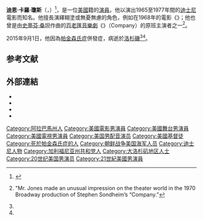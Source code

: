 {{expand|time=2015-09-03T18:55:45+00:00}}
{{refimprove|time=2015-09-03T18:55:45+00:00}}
{{noteTA
|G1=Medicine
|1=zh-cn:万能金龟车;zh-hk:鬼馬神仙車;zh-tw:萬能金龜車;
}}
{{Infobox person
| name         = 迪恩·瓊斯<br>Dean Jones
| image        = Dean Jones 1966.JPG
| caption      = | birth_name   = 迪恩·卡羅·瓊斯（Dean Carroll Jones）
| birth_date   = {{birth date|1931|01|25}}
| birth_place  = {{USA}}[[亚拉巴马州|亚拉巴马州]][[迪凯特_(亚拉巴马州)|迪凯特
]]| death_date   = {{dda|2015|09|01|1931|01|25}}
| death_place  = 美國[[加州|加州]][[洛杉磯|洛杉磯]]
| occupation   = [[演員|演員]],[[歌手|歌手]]
| years_active = 1956–2009
| spouse       = {{Unbulleted list|{{marriage|Mae Inez Entwisle|1954|1970|end=divorced}}|{{marriage|Lory Patrick|1973|2015|end=widowed}}}}
| children     = 3
}}
'''迪恩·卡羅·瓊斯'''（{{lang-en|Dean Carroll Jones}}，{{bd|1931年|1月25日|2015年|9月1日}}）<ref name=cna20150903>{{cite news|title=萬能金龜車老牌演員 迪恩瓊斯辭世|url=http://www.cna.com.tw/news/amov/201509030296-1.aspx|accessdate=2015-09-03|agency=[[中央社|中央社]]|date=2015-09-03|archive-date=2015-09-05|archive-url=https://web.archive.org/web/20150905062133/http://www.cna.com.tw/news/amov/201509030296-1.aspx|dead-url=no}}</ref>，是一位[[美國|美國]]籍的[[演員|演員]]。他以演出1965至1977年間的[[迪士尼|迪士尼]]電影而知名。他擅長演繹糊塗或無憂無慮的角色，例如在1968年的電影《{{link-en|萬能金龜車|The Love Bug}}》；他也曾是由[[史蒂芬·桑坦|史蒂芬·桑坦]]作曲的[[百老匯|百老匯]][[音樂劇|音樂劇]]《{{link-en|夥伴們 (音樂劇)|Company (musical)|夥伴們}}》（Company）的原班主演者之一<ref name=nytimes20150902>{{cite news|author1=MIKE FLAHERTY|title=Dean Jones, Star of Disney’s ‘The Love Bug,’ Dies at 84|url=http://www.nytimes.com/2015/09/03/movies/dean-jones-star-of-disneys-the-love-bug-dies-at-84.html?_r=0|accessdate=2015-09-03|agency=[[紐約時報|紐約時報]]|date=2015-09-02|language=en|archive-date=2015-09-05|archive-url=https://web.archive.org/web/20150905222756/http://www.nytimes.com/2015/09/03/movies/dean-jones-star-of-disneys-the-love-bug-dies-at-84.html?_r=0|dead-url=no}}"Mr. Jones made an unusual impression on the theater world in the 1970 Broadway production of Stephen Sondheim’s “Company.”</ref>。

2015年9月1日，他因為[[帕金森氏症|帕金森氏症]]併發症，病逝於[[洛杉磯|洛杉磯]]<ref name=cna20150903 /><ref name=nytimes20150902 />。

==参考文献==
{{reflist}}
{{Portal|人物}}

== 外部連結 ==
* {{findagrave|151624469}}
* {{IMDb name|0427894}}
* {{Tcmdb name}}
* {{IBDB name}}

{{Authority control}}

{{DEFAULTSORT:Jones, Dean}}
[[Category:阿拉巴馬州人|Category:阿拉巴馬州人]]
[[Category:美國電影男演員|Category:美國電影男演員]]
[[Category:美國舞台男演員|Category:美國舞台男演員]]
[[Category:美國電視男演員|Category:美國電視男演員]]
[[Category:美国男配音演员|Category:美国男配音演员]]
[[Category:美國基督徒|Category:美國基督徒]]
[[Category:死於帕金森氏症的人|Category:死於帕金森氏症的人]]
[[Category:朝鲜战争美国海军人员|Category:朝鲜战争美国海军人员]]
[[Category:迪士尼人物|Category:迪士尼人物]]
[[Category:加利福尼亚州共和党人|Category:加利福尼亚州共和党人]]
[[Category:大洛杉矶地区人士|Category:大洛杉矶地区人士]]
[[Category:20世纪美国男演员|Category:20世纪美国男演员]]
[[Category:21世紀美國男演員|Category:21世紀美國男演員]]